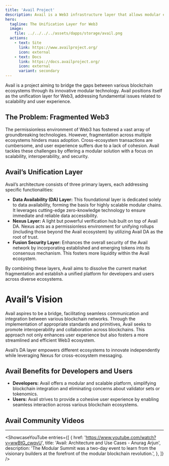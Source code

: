 ```yaml
---
title: 'Avail Project'
description: Avail is a Web3 infrastructure layer that allows modular execution layers to scale and interoperate in a trust minimized way.
hero:
  tagline: The Unification Layer for Web3
  image: 
    file: ../../../../assets/dapps/storage/avail.png
  actions:
    - text: Site
      link: https://www.availproject.org/
      icon: external
    - text: Docs
      link: https://docs.availproject.org/
      icon: external
      variant: secondary
---
```



Avail is a project aiming to bridge the gaps between various blockchain ecosystems through its innovative modular technology. Avail positions itself as the unification layer for Web3, addressing fundamental issues related to scalability and user experience.

## The Problem: Fragmented Web3
The permissionless environment of Web3 has fostered a vast array of groundbreaking technologies. However, fragmentation across multiple ecosystems hinders mass adoption. Cross-ecosystem transactions are cumbersome, and user experience suffers due to a lack of cohesion. Avail tackles these challenges by offering a modular solution with a focus on scalability, interoperability, and security.

## Avail’s Unification Layer
Avail’s architecture consists of three primary layers, each addressing specific functionalities:
- **Data Availability (DA) Layer:** This foundational layer is dedicated solely to data availability, forming the basis for highly scalable modular chains. It leverages cutting-edge zero-knowledge technology to ensure immediate and reliable data accessibility.
- **Nexus Layer:** A light but powerful verification hub built on top of Avail DA. Nexus acts as a permissionless environment for unifying rollups (including those beyond the Avail ecosystem) by utilizing Avail DA as the root of trust.
- **Fusion Security Layer:** Enhances the overall security of the Avail network by incorporating established and emerging tokens into its consensus mechanism. This fosters more liquidity within the Avail ecosystem.

By combining these layers, Avail aims to dissolve the current market fragmentation and establish a unified platform for developers and users across diverse ecosystems.

# Avail’s Vision
Avail aspires to be a bridge, facilitating seamless communication and integration between various blockchain networks. Through the implementation of appropriate standards and primitives, Avail seeks to promote interoperability and collaboration across blockchains. This approach not only enhances user experience but also fosters a more streamlined and efficient Web3 ecosystem.

Avail’s DA layer empowers different ecosystems to innovate independently while leveraging Nexus for cross-ecosystem messaging.

## Avail Benefits for Developers and Users
- **Developers:** Avail offers a modular and scalable platform, simplifying blockchain integration and eliminating concerns about validator sets or tokenomics.
- **Users:** Avail strives to provide a cohesive user experience by enabling seamless interaction across various blockchain ecosystems.



## Avail Community Videos
------------
<ShowcaseYouTube
  entries={[
    {
        href: 'https://www.youtube.com/watch?v=wwBtG_cwqvU',
      title: 'Avail: Architecture and Use Cases - Anurag Arjun',
      description: 'The Modular Summit was a two-day event to learn from the visionary builders at the forefront of the modular blockchain revolution.',
    },
  ]} />